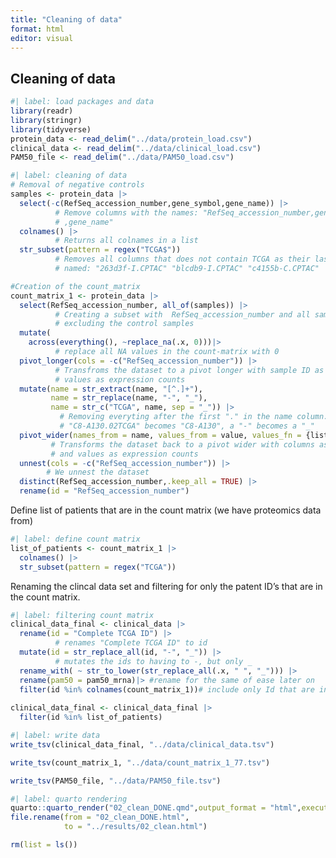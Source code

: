 ```yaml
---
title: "Cleaning of data"
format: html
editor: visual
---
```


## Cleaning of data

```r
#| label: load packages and data
library(readr)
library(stringr)
library(tidyverse)
protein_data <- read_delim("../data/protein_load.csv")
clinical_data <- read_delim("../data/clinical_load.csv") 
PAM50_file <- read_delim("../data/PAM50_load.csv") 
```

```r
#| label: cleaning of data
# Removal of negative controls
samples <- protein_data |>
  select(-c(RefSeq_accession_number,gene_symbol,gene_name)) |>  
          # Remove columns with the names: "RefSeq_accession_number,gene_symbo
          # ,gene_name"
  colnames() |>
          # Returns all colnames in a list
  str_subset(pattern = regex("TCGA$"))
          # Removes all columns that does not contain TCGA as their last letters. THis is because the dataset have 3 controls, 
          # named: "263d3f-I.CPTAC" "blcdb9-I.CPTAC" "c4155b-C.CPTAC"

#Creation of the count_matrix
count_matrix_1 <- protein_data |>
  select(RefSeq_accession_number, all_of(samples)) |>
          # Creating a subset with  RefSeq_accession_number and all samples,
          # excluding the control samples
  mutate(
    across(everything(), ~replace_na(.x, 0)))|>
          # replace all NA values in the count-matrix with 0
  pivot_longer(cols = -c("RefSeq_accession_number")) |> 
          # Transfroms the dataset to a pivot longer with sample ID as names and
          # values as expression counts
  mutate(name = str_extract(name, "[^.]+"),
         name = str_replace(name, "-", "_"),
         name = str_c("TCGA", name, sep = "_")) |>
           # Removing everyting after the first "." in the name column. 
           # "C8-A130.02TCGA" becomes "C8-A130", a "-" becomes a "_"
  pivot_wider(names_from = name, values_from = value, values_fn = {list}) |>
         # Transforms the dataset back to a pivot wider with columns as sample ID 
         # and values as expression counts
  unnest(cols = -c("RefSeq_accession_number")) |> 
        # We unnest the dataset
  distinct(RefSeq_accession_number,.keep_all = TRUE) |>
  rename(id = "RefSeq_accession_number")

```

Define list of patients that are in the count matrix (we have proteomics data from)

```r
#| label: define count matrix
list_of_patients <- count_matrix_1 |>
  colnames() |>
  str_subset(pattern = regex("TCGA"))
```

Renaming the clincal data set and filtering for only the patent ID's that are in the count matrix.

```r
#| label: filtering count matrix
clinical_data_final <- clinical_data |>
  rename(id = "Complete TCGA ID") |>
          # renames "Complete TCGA ID" to id
  mutate(id = str_replace_all(id, "-", "_")) |>
          # mutates the ids to having to -, but only _
  rename_with( ~ str_to_lower(str_replace_all(.x, " ", "_"))) |> 
  rename(pam50 = pam50_mrna)|> #rename for the same of ease later on
  filter(id %in% colnames(count_matrix_1))# include only Id that are in our count matrix
  
clinical_data_final <- clinical_data_final |>
  filter(id %in% list_of_patients)
```

```r
#| label: write data
write_tsv(clinical_data_final, "../data/clinical_data.tsv")

write_tsv(count_matrix_1, "../data/count_matrix_1_77.tsv")

write_tsv(PAM50_file, "../data/PAM50_file.tsv")
```

```r
#| label: quarto rendering
quarto::quarto_render("02_clean_DONE.qmd",output_format = "html",execute = T)
file.rename(from = "02_clean_DONE.html",
            to = "../results/02_clean.html")
```

```r
rm(list = ls())
```
